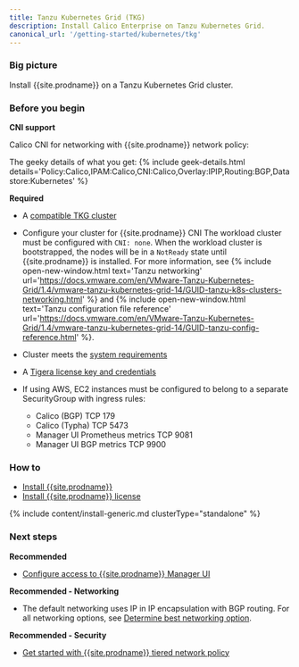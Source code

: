 ```yaml
---
title: Tanzu Kubernetes Grid (TKG) 
description: Install Calico Enterprise on Tanzu Kubernetes Grid.
canonical_url: '/getting-started/kubernetes/tkg'
---
```


### Big picture

Install {{site.prodname}} on a Tanzu Kubernetes Grid cluster.

### Before you begin

**CNI support**

Calico CNI for networking with {{site.prodname}} network policy:

The geeky details of what you get:
{% include geek-details.html details='Policy:Calico,IPAM:Calico,CNI:Calico,Overlay:IPIP,Routing:BGP,Datastore:Kubernetes' %}

**Required**

- A [compatible TKG cluster]({{site.baseurl}}/getting-started/compatibility#tkg)
- Configure your cluster for {{site.prodname}} CNI
   The workload cluster must be configured with `CNI: none`. When the workload cluster is bootstrapped, the nodes will be in a `NotReady` state until {{site.prodname}} is installed. For more information, see {% include open-new-window.html text='Tanzu networking' url='https://docs.vmware.com/en/VMware-Tanzu-Kubernetes-Grid/1.4/vmware-tanzu-kubernetes-grid-14/GUID-tanzu-k8s-clusters-networking.html' %} and {% include open-new-window.html text='Tanzu configuration file reference' url='https://docs.vmware.com/en/VMware-Tanzu-Kubernetes-Grid/1.4/vmware-tanzu-kubernetes-grid-14/GUID-tanzu-config-reference.html' %}.

- Cluster meets the [system requirements]({{site.baseurl}}/getting-started/kubernetes/requirements)
- A [Tigera license key and credentials]({{site.baseurl}}/getting-started/calico-enterprise)
- If using AWS, EC2 instances must be configured to belong to a separate SecurityGroup with ingress rules:
  - Calico (BGP) TCP 179
  - Calico (Typha) TCP 5473
  - Manager UI Prometheus metrics TCP 9081
  - Manager UI BGP metrics TCP 9900

### How to

- [Install {{site.prodname}}](#install-calico-enterprise)
- [Install {{site.prodname}} license](#install-calico-enterprise-license)

{% include content/install-generic.md clusterType="standalone" %}

### Next steps

**Recommended**

- [Configure access to {{site.prodname}} Manager UI]({{site.baseurl}}/getting-started/cnx/access-the-manager)

**Recommended - Networking**

- The default networking uses IP in IP encapsulation with BGP routing. For all networking options, see [Determine best networking option]({{site.baseurl}}/networking/determine-best-networking).

**Recommended - Security**

- [Get started with {{site.prodname}} tiered network policy]({{site.baseurl}}/security/tiered-policy)
